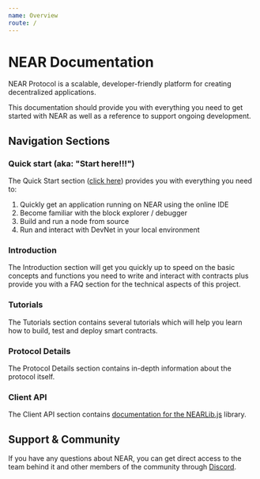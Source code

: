 ```yaml
---
name: Overview
route: /
---
```


# NEAR Documentation

NEAR Protocol is a scalable, developer-friendly platform for creating decentralized applications.

This documentation should provide you with everything you need to get started with NEAR as well as a reference to support ongoing development.


## Navigation Sections

### Quick start (aka: "Start here!!!")

The Quick Start section ([click here](/quick_start)) provides you with everything you need to:

  1. Quickly get an application running on NEAR using the online IDE
  2. Become familiar with the block explorer / debugger
  3. Build and run a node from source
  4. Run and interact with DevNet in your local environment


### Introduction

The Introduction section will get you quickly up to speed on the basic concepts and functions you need to write and interact with contracts plus provide you with a FAQ section for the technical aspects of this project.

### Tutorials

The Tutorials section contains several tutorials which will help you learn how to build, test and deploy smart contracts.

### Protocol Details

The Protocol Details section contains in-depth information about the protocol itself.

### Client API

The Client API section contains [documentation for the NEARLib.js](/lib/js) library.


## Support & Community

If you have any questions about NEAR, you can get direct access to the team behind it and other members of the community through [Discord](http://near.chat).
